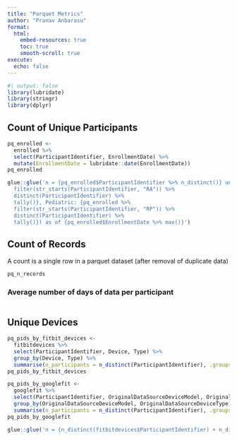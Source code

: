 ```yaml
---
title: "Parquet Metrics"
author: "Pranav Anbarasu"
format:
  html:
    embed-resources: true
    toc: true
    smooth-scroll: true
execute:
  echo: false
---
```


```r
#| output: false
library(lubridate)
library(stringr)
library(dplyr)
```

## Count of Unique Participants

```r
pq_enrolled <- 
  enrolled %>% 
  select(ParticipantIdentifier, EnrollmentDate) %>% 
  mutate(EnrollmentDate = lubridate::date(EnrollmentDate))
pq_enrolled
```

```r
glue::glue('n = {pq_enrolled$ParticipantIdentifier %>% n_distinct()} unique participants (Adults: {pq_enrolled %>%
  filter(str_starts(ParticipantIdentifier, "RA")) %>%
  distinct(ParticipantIdentifier) %>%
  tally()}, Pediatric: {pq_enrolled %>%
  filter(str_starts(ParticipantIdentifier, "RP")) %>%
  distinct(ParticipantIdentifier) %>%
  tally()}) as of {pq_enrolled$EnrollmentDate %>% max()}')
```


## Count of Records

A count is a single row in a parquet dataset (after removal of duplicate data)

```r
pq_n_records
```

### Average number of days of data per participant

```r

```


## Unique Devices

```r
pq_pids_by_fitbit_devices <- 
  fitbitdevices %>% 
  select(ParticipantIdentifier, Device, Type) %>% 
  group_by(Device, Type) %>% 
  summarise(n_participants = n_distinct(ParticipantIdentifier), .groups = 'keep')
pq_pids_by_fitbit_devices

pq_pids_by_googlefit <- 
  googlefit %>% 
  select(ParticipantIdentifier, OriginalDataSourceDeviceModel, OriginalDataSourceDeviceType) %>% 
  group_by(OriginalDataSourceDeviceModel, OriginalDataSourceDeviceType) %>% 
  summarise(n_participants = n_distinct(ParticipantIdentifier), .groups = 'keep')
pq_pids_by_googlefit
```

```r
glue::glue('n = {n_distinct(fitbitdevices$ParticipantIdentifier) + n_distinct(googlefit$ParticipantIdentifier)} unique participants (Fitbit: {n_distinct(fitbitdevices$ParticipantIdentifier)}, Google Fit: {n_distinct(googlefit$ParticipantIdentifier)}) sharing device data via Fitbit and Google Fit as of {fitbitdevices$Date %>% lubridate::date() %>% max()} and {googlefit$WindowEnd %>% lubridate::date() %>% max()} respectively.')
```

